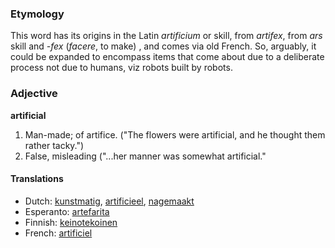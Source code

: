 ===Etymology===
This word has its origins in the Latin ''artificium'' or skill, from ''artifex'', from ''ars'' skill and ''-fex'' (''facere'', to make) , and comes via old French. So, arguably, it could be expanded to encompass items that come about due to a deliberate process not due to humans, viz robots built by robots.

===Adjective===
'''artificial'''

# Man-made; of artifice. ("The flowers were artificial, and he thought them rather tacky.") 
# False, misleading ("...her manner was somewhat artificial."

====Translations====
*Dutch: [[kunstmatig]], [[artificieel]], [[nagemaakt]]
*Esperanto: [[artefarita]]
*Finnish: [[keinotekoinen]]
*French: [[artificiel]]
